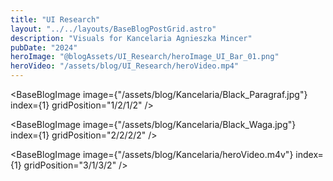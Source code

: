 ```yaml
---
title: "UI Research"
layout: "../../layouts/BaseBlogPostGrid.astro"
description: "Visuals for Kancelaria Agnieszka Mincer"
pubDate: "2024"
heroImage: "@blogAssets/UI_Research/heroImage_UI_Bar_01.png"
heroVideo: "/assets/blog/UI_Research/heroVideo.mp4"
---
```



<BaseBlogHeadTile
  index="1"
  title={frontmatter.title}
  date={frontmatter.pubDate}
  text="Visuals for Kancelaria Adwokacka Adowkat Agnieszka Mincer"
  gridPosition="1/1/1/3"
/>

<BaseBlogImage
  image={"/assets/blog/Kancelaria/Black_Paragraf.jpg"}
  index={1}
  gridPosition="1/2/1/2"
/>

<BaseBlogImage
  image={"/assets/blog/Kancelaria/Black_Waga.jpg"}
  index={1}
  gridPosition="2/2/2/2"
/>

<BaseBlogImage
  image={"/assets/blog/Kancelaria/heroVideo.m4v"}
  index={1}
  gridPosition="3/1/3/2"
/>
